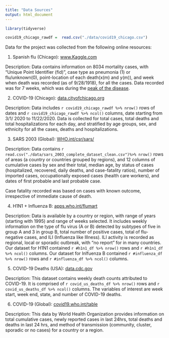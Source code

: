 ```yaml
---
title: "Data Sources"
output: html_document
---
```


```r
library(tidyverse)

covid19_chicago_rawdf =  read.csv("./data/covid19_chicago.csv") 
```

Data for the project was collected from the following online resources:

1. Spanish flu (Chicago):  [www.Kaggle.com](https://www.kaggle.com/thepodclub/spanish-flu-dataset)

Description: Data contains information on 8034 mortality cases, with "Unique Point Identifier (fid)", case type as pneumonia (1) or flu/unknown(0), point-location of each death(x(m) and y(m)), and week when death was recorded (as of 9/28/1918), for all the cases. Data recorded was for 7 weeks, which was during the [peak of the disease](cdc.gov/flu/pandemic-resources/1918-commemoration/three-waves.htm). 


2. COVID-19 (Chicago): [data.cityofchicago.org](https://data.cityofchicago.org/Health-Human-Services/COVID-19-Daily-Cases-Deaths-and-Hospitalizations/naz8-j4nc/data)

Description: Data includes `r covid19_chicago_rawdf %>% nrow()` rows of dates and `r covid19_chicago_rawdf %>% ncol()` columns, date starting from 3/1/ 2020 to 11/22/2020. Data is collected for total cases, total deaths and total hospitalizations for each day, and stratified by age groups, sex, and ethnicity  for all the cases, deaths and hospitalizations.


3. SARS 2003 (Global): [WHO.int/csr/sars/](https://www.who.int/csr/sars/country/country2003_08_15.pdf?ua=1)

Description: Data contains `r read.csv("./data/sars_2003_complete_dataset_clean.csv")%>% nrow()` rows of areas (a country or countries grouped by regions), and 12 columns of cumulative cases by sex and their total, median age, by status of cases (hospitalized, recovered, daily deaths, and case-fatality ratios), number of imported cases, occupationally exposed cases (health care workers), and dates of first probable and last probable case. 

Case fatality recorded was based on cases with known outcome, irrespective of immediate cause of death.


4. H1N1 + Influenza B: [apps.who.int/flumart](https://apps.who.int/flumart/Default?ReportNo=12)

Description: Data is available by a country or region, with range of years (starting with 1995) and range of weeks selected. It includes weekly information on the type of flu virus (A or B) detected by subtypes of five in group A and 3 in group B, total number of positive cases, total of flu-negative cases, and ILI (Influenza like Illness). ILI activity is recorded as regional, local or sporadic outbreak,  with “no report” for in many countries. Our dataset for H1N1 contained `r #h1n1_df %>% nrow()` rows and `r #h1n1_df %>% ncol()` columns. Our dataset for Inlfuenza B contained `r #influenza_df %>% nrow()` rows and `r #influenza_df %>% ncol()` columns.


5. COVID-19 Deaths (USA): [data.cdc.gov](https://data.cdc.gov/NCHS/Provisional-COVID-19-Death-Counts-by-Week-Ending-D/r8kw-7aab)

Description: This dataset contains weekly death counts attributed to COVID-19. It is comprised of `r covid_us_deaths_df %>% nrow()` rows and `r covid_us_deaths_df %>% ncol()` columns. The variables of interest are week start, week end, state, and number of COVID-19 deaths.


6. COVID-19 (Global): [covid19.who.int/table](https://covid19.who.int/table)

Description: This data by World Health Organization provides information on total cumulative cases, newly reported cases in last 24hrs, total deaths and deaths in last 24 hrs, and method of transmission (community, cluster, sporadic or no cases) for a country or a region.
